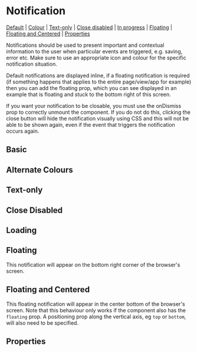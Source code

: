 
<Meta of={stories} />

# Notification

[Default](#default) | [Colour](#colour) | [Text-only](#text-only) | [Close disabled](#close-disabled) | [In progress](#loading) | [Floating](#floating) | [Floating and Centered](#floating-and-centered) | [Properties](#properties)

Notifications should be used to present important and contextual information to the user when particular events are triggered, e.g. saving, error etc. Make sure to use an appropriate icon and colour for the specific notification situation.

Default notifications are displayed inline, if a floating notification is required (if something happens that applies to the entire page/view/app for example) then you can add the floating prop, which you can see displayed in an example that is floating and stuck to the bottom right of this screen.

If you want your notification to be closable, you must use the onDismiss prop to correctly unmount the component. If you do not do this, clicking the close button will hide the notification visually using CSS and this will not be able to be shown again, even if the event that triggers the notification occurs again.

## Basic

<Canvas>
  <Story id="components-notification--basic-notification" />
</Canvas>

## Alternate Colours

<Canvas>
  <Story id="components-notification--colour-notification" />
</Canvas>

## Text-only

<Canvas>
  <Story id="components-notification--text-only-notification" />
</Canvas>

## Close Disabled

<Canvas>
  <Story id="components-notification--close-disabled-notification" />
</Canvas>

## Loading

<Canvas>
  <Story id="components-notification--loading-notification" />
</Canvas>

## Floating

This notification will appear on the bottom right corner of the browser's screen.

<Canvas>
  <Story id="components-notification--floating-notification" />
</Canvas>

## Floating and Centered

This floating notification will appear in the center bottom of the browser's screen. Note that this behaviour only works if the component also has the `floating` prop. A positioning prop along the vertical axis, eg `top` or `bottom`, will also need to be specified.

<Canvas>
  <Story id="components-notification--centered-notification" />
</Canvas>

## Properties

<Controls component={Notification} />
